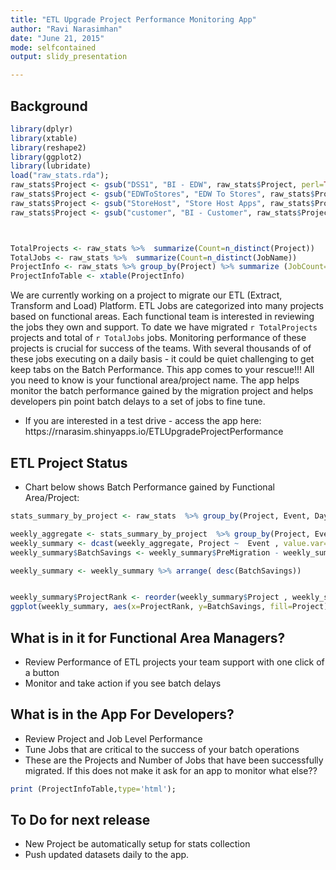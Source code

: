 ```yaml
---
title: "ETL Upgrade Project Performance Monitoring App"
author: "Ravi Narasimhan"
date: "June 21, 2015"
mode: selfcontained
output: slidy_presentation

---
```


## Background

```r
library(dplyr)
library(xtable)
library(reshape2)
library(ggplot2)
library(lubridate)
load("raw_stats.rda");
raw_stats$Project <- gsub("DSS1", "BI - EDW", raw_stats$Project, perl=TRUE);
raw_stats$Project <- gsub("EDWToStores", "EDW To Stores", raw_stats$Project, perl=TRUE);
raw_stats$Project <- gsub("StoreHost", "Store Host Apps", raw_stats$Project, perl=TRUE);
raw_stats$Project <- gsub("customer", "BI - Customer", raw_stats$Project, perl=TRUE);



TotalProjects <- raw_stats %>%  summarize(Count=n_distinct(Project))
TotalJobs <- raw_stats %>%  summarize(Count=n_distinct(JobName))
ProjectInfo <- raw_stats %>% group_by(Project) %>% summarize (JobCount=n_distinct(JobName))
ProjectInfoTable <- xtable(ProjectInfo)

```
We are currently working on a project to migrate our ETL (Extract, Transform and Load) Platform.  ETL Jobs are categorized into many projects based on functional areas. Each functional team is interested in reviewing the jobs they own and support. To date we have migrated `r TotalProjects` projects and total of `r TotalJobs` jobs. Monitoring performance of these projects is crucial for success of the teams. With several thousands of of these jobs executing on a daily basis - it could be quiet challenging to get keep tabs on the Batch Performance. This app comes to your rescue!!! All you need to know is your functional area/project name. The app helps monitor the batch performance gained by the migration project and helps developers pin point batch delays to a set of jobs to fine tune.


 * If you are interested in a test drive - access the app here: https://rnarasim.shinyapps.io/ETLUpgradeProjectPerformance




## ETL Project Status

 * Chart below shows Batch Performance gained by Functional Area/Project:

```r
stats_summary_by_project <- raw_stats  %>% group_by(Project, Event, DayOfTheWeek) %>% summarize(AverageExecutionTime=sum(ExecutionTime)/(n_distinct(BusinessDate)*60*60)) 

weekly_aggregate <- stats_summary_by_project  %>% group_by(Project, Event) %>% summarize(TotalWeeklyRunTime=sum(AverageExecutionTime))
weekly_summary <- dcast(weekly_aggregate, Project ~  Event , value.var="TotalWeeklyRunTime")
weekly_summary$BatchSavings <- weekly_summary$PreMigration - weekly_summary$PostMigration

weekly_summary <- weekly_summary %>% arrange( desc(BatchSavings))


weekly_summary$ProjectRank <- reorder(weekly_summary$Project , weekly_summary$BatchSavings)
ggplot(weekly_summary, aes(x=ProjectRank, y=BatchSavings, fill=Project)) + geom_bar(stat="identity", position="dodge") + xlab("Area")+ ylab("Batch Savings (Hours)") + ggtitle("Average Batch Savings Per Week By Area") + geom_text(aes(label=round(BatchSavings)), hjust=0) +coord_flip() + scale_fill_discrete(name = "Area")
```



## What is in it for Functional Area Managers?


- Review Performance of ETL  projects your team support with one click of a button
- Monitor and take action if you see batch delays


## What is in the App For Developers?

- Review Project and Job Level Performance 
- Tune Jobs that are critical to the success of your batch operations
- These are the Projects and Number of Jobs that have been successfully migrated. If this does not make it ask for an app to monitor what else??
```r

print (ProjectInfoTable,type='html');
```


## To Do for next release
  * New Project be automatically setup for stats collection
  * Push updated datasets daily to the app.


